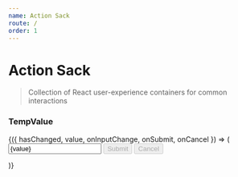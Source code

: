 ```yaml
---
name: Action Sack
route: /
order: 1
---
```


# Action Sack
> Collection of React user-experience containers for common interactions

### TempValue


<TempValue value="Initial Value">
  {({ hasChanged, value, onInputChange, onSubmit, onCancel }) => (
    <form>
      <input value={value} onChange={onInputChange} />
      <button disabled={!hasChanged} onClick={onSubmit}>Submit</button>
      <button disabled={!hasChanged} onClick={onCancel}>Cancel</button>
    </form>
  )}
</TempValue>
